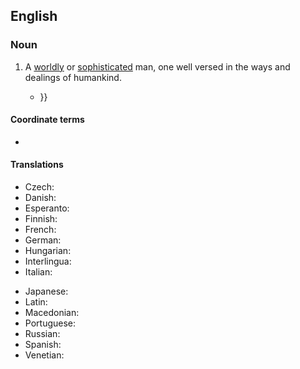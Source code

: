 ==English==

===Noun===
{{en-noun|men of the world}}

# A [[worldly]] or [[sophisticated]] man, one well versed in the ways and dealings of humankind.
#* {{RQ:Thackeray Barry Lyndon|chapter=I|page=3|passage=I presume that there is no gentleman in Europe that has not heard of the house of Barry of Barryogue, of the kingdom of Ireland, than which a more famous name is not to be found in Gwillim or D’Hozier; and though, as a '''man of the world''', I have learned to despise heartily the claims of some ''pretenders'' to high birth who have no more genealogy than the lacquey who cleans my boots, {{...}}}}

====Coordinate terms====
* {{l|en|woman of the world}}

====Translations====
{{trans-top|worldly man}}
* Czech: {{t+|cs|světák|m}}
* Danish: {{t|da|verdensmand|c}}
* Esperanto: {{t|eo|homo de mondo}}
* Finnish: {{t|fi|maailmanmies}}
* French: {{t+|fr|homme du monde|m}}
* German: {{t|de|Mann von Welt|m}}
* Hungarian: {{t+|hu|világfi}}
* Interlingua: {{t|ia|homine del mundo}}
* Italian: {{t|it|uomo di mondo|m}}
{{trans-mid}}
* Japanese: {{t|ja|粋人|tr=すいじん, suijin}}
* Latin: {{t|la|homō mundī|m}}
* Macedonian: {{t|mk|све́тски чо́век|m}}
* Portuguese: {{t|pt|homem do mundo|m}}
* Russian: {{t|ru|све́тский челове́к|m}}
* Spanish: {{t|es|hombre del mundo|m}}
* Venetian: {{t|vec|òm de mondo|m}}
{{trans-bottom}}

{{topics|en|People}}